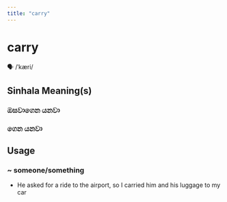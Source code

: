 ```yaml
---
title: "carry"
---
```


# carry

🗣️ /ˈkæri/

## Sinhala Meaning(s)

### ඔසවාගෙන යනවා
### ගෙන යනවා

## Usage

### ~ someone/something

- He asked for a ride to the airport, so I carried him and his luggage to my car

